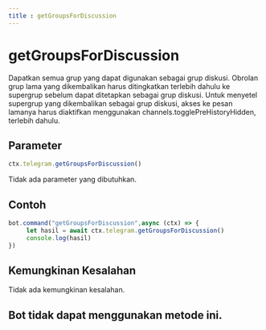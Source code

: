 ```yaml
---
title : getGroupsForDiscussion
---
```

# getGroupsForDiscussion
Dapatkan semua grup yang dapat digunakan sebagai grup diskusi.
Obrolan grup lama yang dikembalikan harus ditingkatkan terlebih dahulu ke supergrup sebelum dapat ditetapkan sebagai grup diskusi.
Untuk menyetel supergrup yang dikembalikan sebagai grup diskusi, akses ke pesan lamanya harus diaktifkan menggunakan channels.togglePreHistoryHidden, terlebih dahulu.
## Parameter
```ts
ctx.telegram.getGroupsForDiscussion()
```
Tidak ada parameter yang dibutuhkan.
## Contoh
```ts highlight="2"
bot.command("getGroupsForDiscussion",async (ctx) => {
     let hasil = await ctx.telegram.getGroupsForDiscussion()
     console.log(hasil)
})
```
## Kemungkinan Kesalahan
Tidak ada kemungkinan kesalahan.
## Bot tidak dapat menggunakan metode ini.